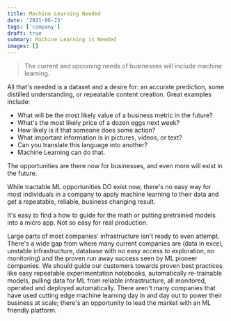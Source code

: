 ```yaml
---
title: Machine Learning Needed
date: '2021-06-23'
tags: ['company']
draft: true
summary: Machine Learning is Needed
images: []
---
```


> The current and upcoming needs of businesses will include machine learning.

All that's needed is a dataset and a desire for: an accurate prediction, some distilled understanding, or repeatable content creation. Great examples include:

- What will be the most likely value of a business metric in the future?
- What's the most likely price of a dozen eggs next week?
- How likely is it that someone does some action?
- What important information is in pictures, videos, or text?
- Can you translate this language into another?
- Machine Learning can do that.

The opportunities are there now for businesses, and even more will exist in the future.

While tractable ML opportunities DO exist now, there's no easy way for most individuals in a company to apply machine learning to their data and get a repeatable, reliable, business changing result.

It's easy to find a how to guide for the math or putting pretrained models into a micro app. Not so easy for real production.

Large parts of most companies' infrastructure isn't ready to even attempt. There's a wide gap from where many current companies are (data in excel, unstable infrastructure, database with no easy access to exploration, no monitoring) and the proven run away success seen by ML pioneer companies. We should guide our customers towards proven best practices like easy repeatable experimentation notebooks, automatically re-trainable models, pulling data for ML from reliable infrastructure, all monitored, operated and deployed automatically. There aren't many companies that have used cutting edge machine learning day in and day out to power their business at scale; there's an opportunity to lead the market with an ML friendly platform.
